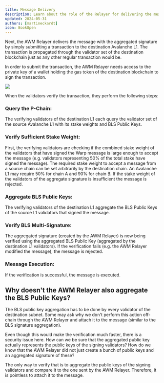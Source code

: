 ```yaml
---
title: Message Delivery
description: Learn about the role of the Relayer for delivering the message.
updated: 2024-05-31
authors: [martineckardt]
icon: BookOpen
---
```



Next, the AWM Relayer delivers the message with the aggregated signature by simply submitting a transaction to the destination Avalanche L1. The transaction is propagated through the validator set of the destination blockchain just as any other regular transaction would be.

In order to submit the transaction, the AWM Relayer needs access to the private key of a wallet holding the gas token of the destination blockchain to sign the transaction.

![](/common-images/awm/relayer-delivery.png)

When the validators verify the transaction, they perform the following steps:

<Steps>
<Step>
 
### Query the P-Chain:
The verifying validators of the destination L1 each query the validator set of the source Avalanche L1 with its stake weights and BLS Public Keys.

</Step>
 
<Step>
 
### Verify Sufficient Stake Weight:
First, the verifying validators are checking if the combined stake weight of the validators that have signed the Warp message is large enough to accept the message (e.g. validators representing 50% of the total stake have signed the message). The required stake weight to accept a message from a source chain can be set arbitrarily by the destination chain. An Avalanche L1 may require 50% for chain A and 90% for chain B. If the stake weight of the validators of the aggregate signature is insufficient the message is rejected.

</Step>

<Step>
 
### Aggregate BLS Public Keys:
The verifying validators of the destination L1 aggregate the BLS Public Keys of the source L1 validators that signed the message. 

</Step>
 
<Step>
 
### Verify BLS Multi-Signature:
The aggregated signature (created by the AWM Relayer) is now being verified using the aggregated BLS Public Key (aggregated by the destination L1 validators). If the verification fails (e.g. the AWM Relayer modified the message), the message is rejected.

</Step>

<Step>
 
### Message Execution:
If the verification is successful, the message is executed. 

</Step>

</Steps>


## Why doesn't the AWM Relayer also aggregate the BLS Public Keys?

The BLS public key aggregation has to be done by every validator of the destination subnet. Some may ask why we don't perform this action off-chain through the AWM Relayer and attach it to the message (similar to the BLS signature aggregation).

Even though this would make the verification much faster, there is a security issue here. How can we be sure that the aggregated public key actually represents the public keys of the signing validators? How do we know that the AWM Relayer did not just create a bunch of public keys and an aggregated signature of these?

The only way to verify that is to aggregate the public keys of the signing validators and compare it to the one sent by the AWM Relayer. Therefore, it is pointless to attach it to the message.

<Quiz quizId="314"/>
